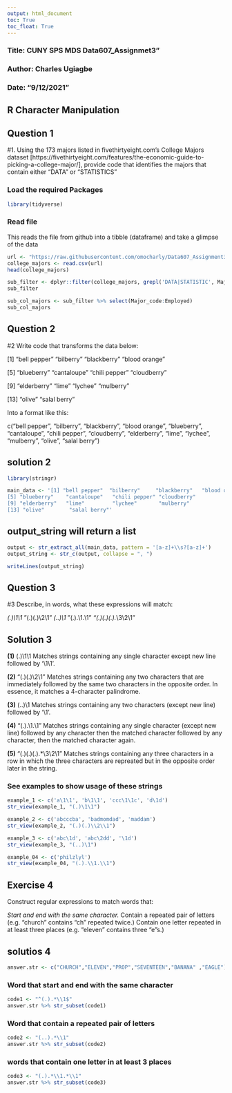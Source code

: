 ---
output: html_document
toc: True
toc_float: True
---

### Title: CUNY SPS MDS Data607_Assignmet3"
### Author: Charles Ugiagbe
### Date: "9/12/2021"

##            R Character Manipulation


##           Question 1

#1. Using the 173 majors listed in fivethirtyeight.com’s College Majors dataset [https://fivethirtyeight.com/features/the-economic-guide-to-picking-a-college-major/], provide code that identifies the majors that contain either "DATA" or "STATISTICS"

###   Load the required Packages
```{r}
library(tidyverse)
```

### Read file
This reads the file from github into a tibble (dataframe) and take a glimpse of the data
```{r}
url <- "https://raw.githubusercontent.com/omocharly/Data607_Assignment3/main/all-ages.csv"
college_majors <- read.csv(url)
head(college_majors)
```

```{r}
sub_filter <- dplyr::filter(college_majors, grepl('DATA|STATISTIC', Major))
sub_filter
```

```{r}
sub_col_majors <- sub_filter %>% select(Major_code:Employed)
sub_col_majors
```


##        Question 2

#2 Write code that transforms the data below:

[1] "bell pepper"  "bilberry"     "blackberry"   "blood orange"

[5] "blueberry"    "cantaloupe"   "chili pepper" "cloudberry"  

[9] "elderberry"   "lime"         "lychee"       "mulberry"    

[13] "olive"        "salal berry"

Into a format like this:

c("bell pepper", "bilberry", "blackberry", "blood orange", "blueberry", "cantaloupe", "chili pepper", "cloudberry", "elderberry", "lime", "lychee", "mulberry", "olive", "salal berry")

##        solution 2

```{r}
library(stringr)
```

```{r}
main_data <- '[1] "bell pepper"  "bilberry"     "blackberry"   "blood orange"
[5] "blueberry"    "cantaloupe"   "chili pepper" "cloudberry"  
[9] "elderberry"   "lime"         "lychee"       "mulberry"    
[13] "olive"        "salal berry"'
```

## output_string will return a list
```{r}
output <- str_extract_all(main_data, pattern = '[a-z]+\\s?[a-z]+')
output_string <- str_c(output, collapse = ", ")
```

```{r}
writeLines(output_string)
```


##        Question 3

#3 Describe, in words, what these expressions will match:

  *(.)\1\1
  *"(.)(.)\\2\\1"
  *(..)\1
  *"(.).\\1.\\1"
  *"(.)(.)(.).*\\3\\2\\1"


##        Solution 3

**(1)**   (.)\1\1
Matches strings containing any single character except new line followed by ‘\1\1’.

**(2)**   “(.)(.)\2\1”
Matches strings containing any two characters that are immediately followed by the same two characters in the opposite order. In essence, it matches a 4-character palindrome.

**(3)**   (..)\1
Matches strings containing any two characters (except new line) followed by ‘\1’.

**(4)**   “(.).\1.\1”
Matches strings containing any single character (except new line) followed by any character then the matched character followed by any character, then the matched character again.

**(5)**   "(.)(.)(.).*\3\2\1"
Matches strings containing any three characters in a row in which the three characters are repreated but in the opposite order later in the string.

### See examples to show usage of these strings


```{r}
example_1 <- c('a\1\1', 'b\1\1', 'ccc\1\1c', 'd\1d')
str_view(example_1, "(.)\1\1")
```

```{r}
example_2 <- c('abcccba', 'badmomdad', 'maddam')
str_view(example_2, "(.)(.)\\2\\1")
```

```{r}
example_3 <- c('abc\1d', 'abc\2dd', '\1d')
str_view(example_3, "(..)\1")
```

```{r}
example_04 <- c('philzlyl')
str_view(example_04, "(.).\\1.\\1")
```


##    Exercise 4 

Construct regular expressions to match words that:

*Start and end with the same character.*
Contain a repeated pair of letters (e.g. "church" contains "ch" repeated twice.)
Contain one letter repeated in at least three places (e.g. "eleven" contains three "e"s.)

##    solutios 4

```{r}
answer.str <- c("CHURCH","ELEVEN","PROP","SEVENTEEN","BANANA" ,"EAGLE")
```

### Word that start and end with the same character

```{r}
code1 <- "^(.).*\\1$"
answer.str %>% str_subset(code1)
```

### Word that contain a repeated pair of letters

```{r}
code2 <- "(..).*\\1"
answer.str %>% str_subset(code2)
```
### words that contain one letter in at least 3 places

```{r}
code3 <- "(.).*\\1.*\\1"
answer.str %>% str_subset(code3)
```

